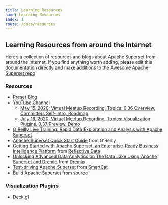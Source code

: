 ```yaml
---
title: Learning Resources
name: Learning Resources
index: 1
route: /docs/resources
---
```


Learning Resources from around the Internet
-------------

Here’s a collection of resources and blogs about Apache Superset from around the Internet. If you find anything worth adding, please edit this documentation directly and make additions to the [Awesome Apache Superset repo](https://github.com/apache-superset/awesome-apache-superset)


### Resources

- [Preset Blog](https://preset.io/blog/)
- [YouTube Channel](https://www.youtube.com/channel/UCMuwrvBsg_jjI2gLcm04R0g)
  * [May 15, 2020: Virtual Meetup Recording. Topics: 0.36 Overview, Committers Self-Intro, Roadmap](https://www.youtube.com/watch?v=tXGDmqjmcTs&t=20s)
  * [July 16, 2020: Virtual Meetup Recording. Topics: Visualization Plugins, 0.37 Preview, Demo](https://www.youtube.com/watch?v=f6up5x_iRbI)
- [O'Reilly Live Training: Rapid Data Exploration and Analysis with Apache Superset](https://learning.oreilly.com/live-training/courses/rapid-data-exploration-and-analysis-with-apache-superset/0636920457251/)
- [Apache Superset Quick Start Guide](https://www.oreilly.com/library/view/apache-superset-quick/9781788992244/https://www.oreilly.com/library/view/apache-superset-quick/9781788992244/) from O'Reilly
- [Getting Started with Apache Superset, an Enterprise-Ready Business Intelligence Platform](https://reflectivedata.com/getting-started-apache-superset-enterprise-ready-business-intelligence-platform/) from [Reflective Data](https://reflectivedata.com)
- [Unlocking Advanced Data Analytics on The Data Lake Using Apache Superset and Dremio](https://www.dremio.com/tutorials/dremio-apache-superset/) from [Dremio](https://www.dremio.com)
- [Test-driving Apache Superset](https://blog.smartcat.io/2018/test-driving-apache-superset/) from [SmartCat](https://smartcat.io)
- [Build Apache Superset from source](https://hackernoon.com/a-better-guide-to-build-apache-superset-from-source-6f2ki32n0)

### Visualization Plugins

- [Deck.gl](https://github.com/preset-io/superset-ui-plugins-deckgl)

